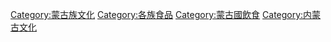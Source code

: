 {{Commonscat|Cuisine of Mongolia}}
       
[[Category:蒙古族文化|Category:蒙古族文化]]
[[Category:各族食品|Category:各族食品]]
[[Category:蒙古國飲食|Category:蒙古國飲食]]
[[Category:内蒙古文化|Category:内蒙古文化]]